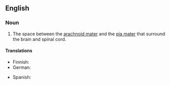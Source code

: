 ==English==
===Noun===
{{en-noun}}
{{wikipedia}}

# {{context|anatomy|lang=en}} The space between the [[arachnoid mater]] and the [[pia mater]] that surround the brain and spinal cord.

====Translations====
{{trans-top|space between the arachnoid mater}}
* Finnish: {{t-|fi|lukinkalvonalaistila}}
* German: {{t-|de|Subarachnoidalraum|m}}
{{trans-mid}}
* Spanish: {{t-|es|espacio subaracnoideo|m}}
{{trans-bottom}}
